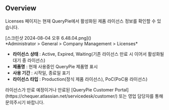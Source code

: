 
## Overview

Licenses 페이지는 현재 QueryPie에서 활성화된 제품 라이선스 정보를 확인할 수 있습니다.
<p align="center">
<div>[스크린샷 2024-08-04 오후 6.48.04.png]()</div>
*Administrator &gt; General &gt; Company Management &gt; Licenses*
</p>

*  **라이선스 상태** : Active, Expired, Waiting(기존 라이선스 만료 시 이어서 활성화될 대기 중 라이선스)
*  **제품명** : 현재 사용중인 QueryPie 제품명 표시
*  **사용 기간** : 시작일, 종료일 표기
*  **라이선스 타입** : Production(정식 제품 라이선스), PoC(PoC용 라이선스)

<Callout type="info">
라이선스가 만료 예정이거나 만료된 [QueryPie Customer Portal](https://chequer.atlassian.net/servicedesk/customer/) 또는 영업 담당자를 통해 문의주시기 바랍니다.
</Callout>


